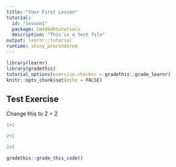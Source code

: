 ```yaml
---
title: "Your First Lesson"
tutorial:
  id: "lesson1"
  package: CH4004Rtutorials
  description: "This is a test file"
output: learnr::tutorial
runtime: shiny_prerendered
---
```


```r
library(learnr)
library(gradethis)
tutorial_options(exercise.checker = gradethis::grade_learnr)
knitr::opts_chunk$set(echo = FALSE)
```

## Test Exercise
Change this to 2 + 2
```r
1+1
```

```r
2+2
```

```r
2+2
```

```r
gradethis::grade_this_code()
```

